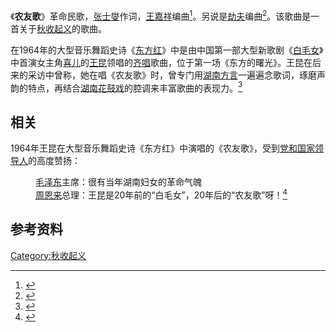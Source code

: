 《'''农友歌'''》革命民歌，[[张士燮|张士燮]]作词，[[王嘉祥|王嘉祥]]编曲<ref name="wyzxsx.com">{{Cite web|url=http://www.wyzxsx.com/Article/Class12/200902/69889.html|title=大型音乐舞蹈史诗《东方红》歌词和朗诵词|accessdate=2011-05-08|date=2009-02-14|format=|publisher=乌有之乡|language=zh-hans|deadurl=yes|archiveurl=https://web.archive.org/web/20090903035839/http://www.wyzxsx.com/Article/Class12/200902/69889.html|archivedate=2009-09-03}}</ref>。另说是[[劫夫|劫夫]]编曲<ref name="xinmin.cn">{{Cite web |url=http://news.xinmin.cn/rollnews/2009/05/31/2028431.html |title=大型音乐史诗《东方红》 |accessdate=2011-05-08 |date=2009-05-31 |format= |publisher=新民网 |language=zh-hans |archive-date=2013-07-26 |archive-url=https://web.archive.org/web/20130726093211/http://news.xinmin.cn/rollnews/2009/05/31/2028431.html |dead-url=no }}</ref>。该歌曲是一首关于[[秋收起义|秋收起义]]的歌曲。

在1964年的大型音乐舞蹈史诗《[[东方红_(音乐舞蹈史诗)|东方红]]》中是由中国第一部大型新歌剧《[[白毛女|白毛女]]》中首演女主角[[白毛女|喜儿]]的[[王昆_(歌唱家)|王昆]]领唱的[[齐唱|齐唱]]歌曲，位于第一场《东方的曙光》。王昆在后来的采访中曾称，她在唱《农友歌》时，曾专门用[[湖南方言|湖南方言]]一遍遍念歌词，琢磨声韵的特点，再结合[[湖南花鼓戏|湖南花鼓戏]]的腔调来丰富歌曲的表现力。<ref>{{Citeweb|title=听王昆讲那过去的事情|url=http://old.cflac.org.cn/chinaartnews/2005-08/19/content_4922106.htm|publisher=中国文联网-中国艺术报|author=宁静}}{{dead link|date=2017年11月 |bot=InternetArchiveBot |fix-attempted=yes }}</ref>

== 相关 ==
1964年王昆在大型音乐舞蹈史诗《东方红》中演唱的《农友歌》，受到[[党和国家领导人|党和国家领导人]]的高度赞扬：
:[[毛泽东|毛泽东]]主席：很有当年湖南妇女的革命气魄
:[[周恩来|周恩来]]总理：王昆是20年前的“白毛女”，20年后的“农友歌”呀！<ref name="people.com.cn">{{Cite web |url=http://culture.people.com.cn/GB/40473/40476/9715818.html |title=84岁的“白毛女”、歌唱家王昆8月唱响红色经典 |accessdate=2011-05-08 |date=2009-07-24 |format= |publisher=人民网 |language=zh-hans |archive-date=2016-03-04 |archive-url=https://web.archive.org/web/20160304084013/http://culture.people.com.cn/GB/40473/40476/9715818.html |dead-url=no }}</ref>

== 参考资料 ==
{{Reflist|25em}}

{{song-stub}}
{{大型音乐舞蹈史诗《东方红》歌曲|cat|N农}}
{{放歌九十年|cat|N农}}
[[Category:秋收起义|Category:秋收起义]]